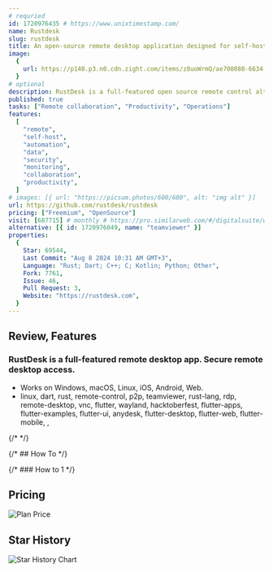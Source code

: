 ```yaml
---
# requried
id: 1720976435 # https://www.unixtimestamp.com/
name: Rustdesk
slug: rustdesk
title: An open-source remote desktop application designed for self-hosting, as an alternative to TeamViewer.
image:
  {
    url: https://p140.p3.n0.cdn.zight.com/items/z8uoWrmQ/ae700088-6634-4aaf-ad7f-5f7600d7197c.jpg,
  }
# optional
description: RustDesk is a full-featured open source remote control alternative for self-hosting and security with minimal configuration.
published: true
tasks: ["Remote collaboration", "Productivity", "Operations"]
features:
  [
    "remote",
    "self-host",
    "automation",
    "data",
    "security",
    "monitoring",
    "collaboration",
    "productivity",
  ]
# images: [{ url: "https://picsum.photos/600/600", alt: "img alt" }]
url: https://github.com/rustdesk/rustdesk
pricing: ["Freemium", "OpenSource"]
visit: [687715] # monthly # https://pro.similarweb.com/#/digitalsuite/websiteanalysis/home
alternative: [{ id: 1720976049, name: "teamviewer" }]
properties:
  {
    Star: 69544,
    Last Commit: "Aug 8 2024 10:31 AM GMT+3",
    Language: "Rust; Dart; C++; C; Kotlin; Python; Other",
    Fork: 7761,
    Issue: 46,
    Pull Request: 3,
    Website: "https://rustdesk.com",
  }
---
```


## Review, Features

### RustDesk is a full-featured remote desktop app. Secure remote desktop access.

- Works on Windows, macOS, Linux, iOS, Android, Web.
- linux, dart, rust, remote-control, p2p, teamviewer, rust-lang, rdp, remote-desktop, vnc, flutter, wayland, hacktoberfest, flutter-apps, flutter-examples, flutter-ui, anydesk, flutter-desktop, flutter-web, flutter-mobile, ,

{/* <DetailYoutube videoId="" startTime={0} /> */}

{/* ## How To */}

{/* ### How to 1 */}

## Pricing

<Img
  src="https://p140.p3.n0.cdn.zight.com/items/eDuKpRXb/5b224bbc-9e92-44d5-aeba-195ec20f08e4.jpg"
  alt="Plan Price"
/>

## Star History

![Star History Chart](https://api.star-history.com/svg?repos=rustdesk/rustdesk)
